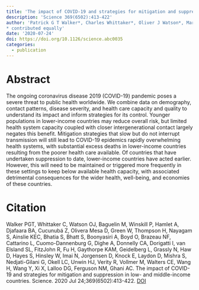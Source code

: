 ```yaml
---
title: 'The impact of COVID-19 and strategies for mitigation and suppression in low- and middle-income countries'
description: 'Science 369(6502):413-422'
author: 'Patrick G T Walker*, Charles Whittaker*, Oliver J Watson*, Marc Baguelin, Peter Winskill, Arran Hamlet, Bimandra A Djafaara, Zulma Cucunubá, Daniela Olivera Mesa, Will Green, Hayley Thompson, Shevanthi Nayagam, Kylie E C Ainslie, Sangeeta Bhatia, Samir Bhatt, Adhiratha Boonyasiri, Olivia Boyd, Nicholas F Brazeau, Lorenzo Cattarino, Gina Cuomo-Dannenburg, Amy Dighe, Christl A Donnelly, Ilaria Dorigatti, Sabine L van Elsland, Rich FitzJohn, Han Fu, Katy A M Gaythorpe, Lily Geidelberg, Nicholas Grassly, David Haw, Sarah Hayes, Wes Hinsley, Natsuko Imai, David Jorgensen, Edward Knock, Daniel Laydon , Swapnil Mishra, Gemma Nedjati-Gilani, Lucy C Okell, H Juliette Unwin, Robert Verity, Michaela Vollmer, Caroline E Walters, Haowei Wang, Yuanrong Wang, Xiaoyue Xi, David G Lalloo, Neil M Ferguson, Azra C Ghani
* contributed equally'
date: '2020-07-24'
doi: https://doi.org/10.1126/science.abc0035
categories: 
  - publication
---
```


# Abstract

The ongoing coronavirus disease 2019 (COVID-19) pandemic poses a severe threat to public health worldwide. We combine data on demography, contact patterns, disease severity, and health care capacity and quality to understand its impact and inform strategies for its control. Younger populations in lower-income countries may reduce overall risk, but limited health system capacity coupled with closer intergenerational contact largely negates this benefit. Mitigation strategies that slow but do not interrupt transmission will still lead to COVID-19 epidemics rapidly overwhelming health systems, with substantial excess deaths in lower-income countries resulting from the poorer health care available. Of countries that have undertaken suppression to date, lower-income countries have acted earlier. However, this will need to be maintained or triggered more frequently in these settings to keep below available health capacity, with associated detrimental consequences for the wider health, well-being, and economies of these countries.

# Citation

Walker PGT, Whittaker C, Watson OJ, Baguelin M, Winskill P, Hamlet A, Djafaara BA, Cucunubá Z, Olivera Mesa D, Green W, Thompson H, Nayagam S, Ainslie KEC, Bhatia S, Bhatt S, Boonyasiri A, Boyd O, Brazeau NF, Cattarino L, Cuomo-Dannenburg G, Dighe A, Donnelly CA, Dorigatti I, van Elsland SL, FitzJohn R, Fu H, Gaythorpe KAM, Geidelberg L, Grassly N, Haw D, Hayes S, Hinsley W, Imai N, Jorgensen D, Knock E, Laydon D, Mishra S, Nedjati-Gilani G, Okell LC, Unwin HJ, Verity R, Vollmer M, Walters CE, Wang H, Wang Y, Xi X, Lalloo DG, Ferguson NM, Ghani AC. The impact of COVID-19 and strategies for mitigation and suppression in low- and middle-income countries. Science. 2020 Jul 24;369(6502):413-422. [DOI](10.1126/science.abc0035)
